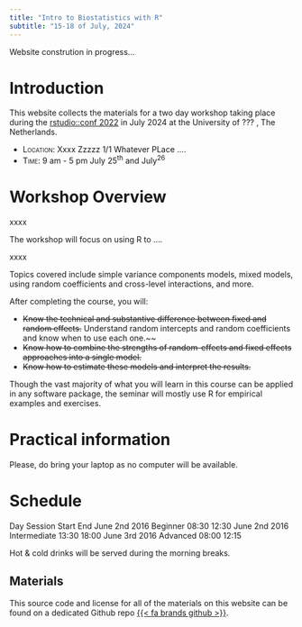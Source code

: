 ```yaml
---
title: "Intro to Biostatistics with R"
subtitle: "15-18 of July, 2024"
---
```



::: {.callout-caution collapse="false"}
Website constrution in progress...
:::


# Introduction 

This website collects the materials for a two day workshop taking place during the [rstudio::conf 2022](https://www.rstudio.com/conference/) in July 2024 at the University of ??? , The Netherlands.

- [Location:]{.smallcaps} Xxxx Zzzzz 1/1\ Whatever PLace .... 
- [Time:]{.smallcaps} 9 am - 5 pm July 25^th^ and July^26^


# Workshop Overview

xxxx

The workshop will focus on using R to ....

xxxx

Topics covered include simple variance components models, mixed models, using random coefficients and cross-level interactions, and more.
 
After completing the course, you will:

+ ~~Know the technical and substantive difference between fixed and random effects.~~
Understand random intercepts and random coefficients and know when to use each one.~~
+ ~~Know how to combine the strengths of random-effects and fixed effects approaches into a single model.~~
+ ~~Know how to estimate these models and interpret the results.~~

Though the vast majority of what you will learn in this course can be applied in any software package, the seminar will mostly use R for empirical examples and exercises. 


# Practical information

Please, do bring your laptop as no computer will be available.  


# Schedule
Day 	Session 	Start 	End
June 2nd 2016 	Beginner 	08:30 	12:30
June 2nd 2016 	Intermediate 	13:30 	18:00
June 3rd 2016 	Advanced 	08:00 	12:15

Hot & cold drinks will be served during the morning breaks.

## Materials

This source code and license for all of the materials on this website can be found on a dedicated Github repo [{{< fa brands github >}}](https://github.com/Lulliter/R4biostats).